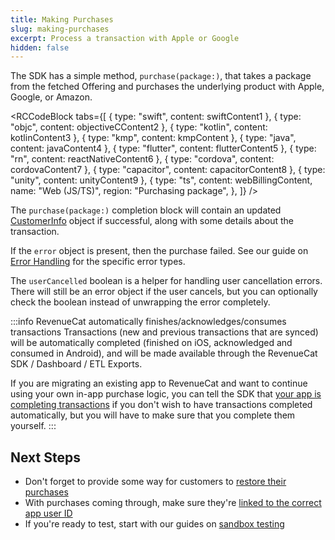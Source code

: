 ```yaml
---
title: Making Purchases
slug: making-purchases
excerpt: Process a transaction with Apple or Google
hidden: false
---
```


The SDK has a simple method, `purchase(package:)`, that takes a package from the fetched Offering and purchases the underlying product with Apple, Google, or Amazon.


<RCCodeBlock
  tabs={[
    { type: "swift", content: swiftContent1 },
    { type: "objc", content: objectiveCContent2 },
    { type: "kotlin", content: kotlinContent3 },
    { type: "kmp", content: kmpContent },
    { type: "java", content: javaContent4 },
    { type: "flutter", content: flutterContent5 },
    { type: "rn", content: reactNativeContent6 },
    { type: "cordova", content: cordovaContent7 },
    { type: "capacitor", content: capacitorContent8 },
    { type: "unity", content: unityContent9 },
    {
      type: "ts",
      content: webBillingContent,
      name: "Web (JS/TS)",
      region: "Purchasing package",
    },
  ]}
/>

The `purchase(package:)` completion block will contain an updated [CustomerInfo](/customers/customer-info) object if successful, along with some details about the transaction.

If the `error` object is present, then the purchase failed. See our guide on [Error Handling](/test-and-launch/errors) for the specific error types.

The `userCancelled` boolean is a helper for handling user cancellation errors. There will still be an error object if the user cancels, but you can optionally check the boolean instead of unwrapping the error completely.

:::info RevenueCat automatically finishes/acknowledges/consumes transactions
Transactions (new and previous transactions that are synced) will be automatically completed (finished on iOS, acknowledged and consumed in Android), and will be made available through the RevenueCat SDK / Dashboard / ETL Exports.

If you are migrating an existing app to RevenueCat and want to continue using your own in-app purchase logic, you can tell the SDK that [your app is completing transactions](/migrating-to-revenuecat/sdk-or-not/finishing-transactions) if you don't wish to have transactions completed automatically, but you will have to make sure that you complete them yourself.
:::

## Next Steps

- Don't forget to provide some way for customers to [restore their purchases](/getting-started/restoring-purchases)
- With purchases coming through, make sure they're [linked to the correct app user ID](/customers/user-ids)
- If you're ready to test, start with our guides on [sandbox testing](/test-and-launch/sandbox)

